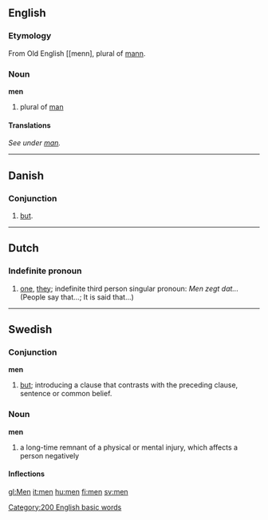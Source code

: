 ==English==

{{rank|own|old|came|107|men|come|without|make}}

===Etymology===
From Old English [[menn], plural of [[mann]].
===Noun===
'''men'''
# plural of [[man]]

====Translations====
''See under [[man]].''
----

==Danish==
===Conjunction===
# [[but]].
----

==Dutch==
===Indefinite pronoun===
#[[one]], [[they]]; indefinite third person singular pronoun: ''Men zegt dat...'' (People say that...; It is said that...)
----
==Swedish==
===Conjunction===
'''men'''

# [[but]]; introducing a clause that contrasts with the preceding clause, sentence or common belief.

===Noun===
'''men'''

#a long-time remnant of a physical or mental injury, which affects a person negatively

====Inflections====
{{sv-noun|gender=Neuter|men|menet|men|menen|mens|menets|mens|menens}}

[[Category:200 English basic words]]

[[gl:Men]]
[[it:men]]
[[hu:men]]
[[fi:men]]
[[sv:men]]